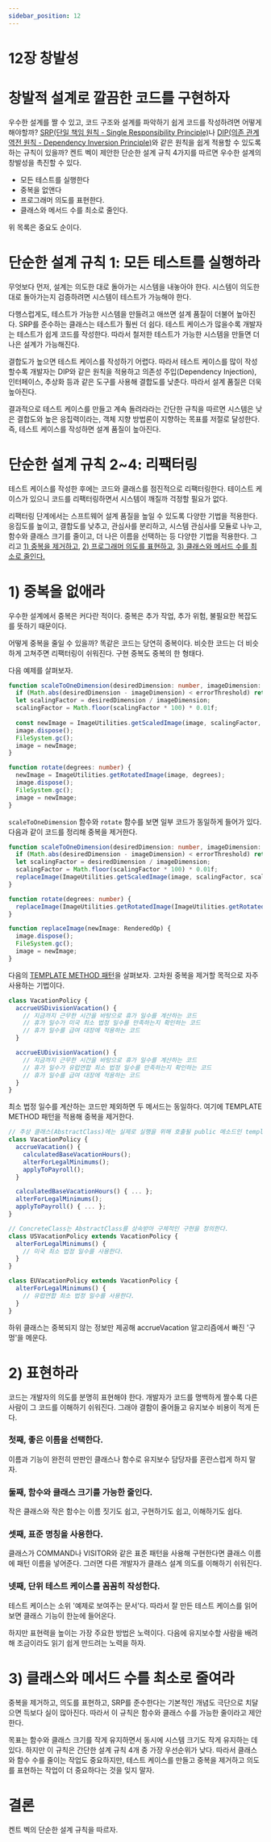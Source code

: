 ```yaml
---
sidebar_position: 12
---
```



# 12장 창발성

<Authors bookLeader='positiveko' />

# 창발적 설계로 깔끔한 코드를 구현하자

우수한 설계를 짤 수 있고, 코드 구조와 설계를 파악하기 쉽게 코드를 작성하려면 어떻게 해야할까?
[SRP(단일 책임 원칙 - Single Responsibility Principle)](https://ko.wikipedia.org/wiki/%EB%8B%A8%EC%9D%BC_%EC%B1%85%EC%9E%84_%EC%9B%90%EC%B9%99)나 [DIP(의존 관계 역전 원칙 - Dependency Inversion Principle)](https://ko.wikipedia.org/wiki/%EC%9D%98%EC%A1%B4%EA%B4%80%EA%B3%84_%EC%97%AD%EC%A0%84_%EC%9B%90%EC%B9%99)와 같은 원칙을 쉽게 적용할 수 있도록 하는 규칙이 있을까?
켄트 벡이 제안한 단순한 설계 규칙 4가지를 따르면 우수한 설계의 창발성을 촉진할 수 있다.

- 모든 테스트를 실행한다
- 중복을 없앤다
- 프로그래머 의도를 표현한다.
- 클래스와 메서드 수를 최소로 줄인다.

위 목록은 중요도 순이다.

# 단순한 설계 규칙 1: 모든 테스트를 실행하라

무엇보다 먼저, 설계는 의도한 대로 돌아가는 시스템을 내놓아야 한다. 
시스템이 의도한 대로 돌아가는지 검증하려면 시스템이 테스트가 가능해야 한다.

다행스럽게도, 테스트가 가능한 시스템을 만들려고 애쓰면 설계 품질이 더불어 높아진다. 
SRP를 준수하는 클래스는 테스트가 훨씬 더 쉽다. 테스트 케이스가 많을수록 개발자는 테스트가 쉽게 코드를 작성한다.
따라서 철저한 테스트가 가능한 시스템을 만들면 더 나은 설계가 가능해진다.

결합도가 높으면 테스트 케이스를 작성하기 어렵다. 따라서 테스트 케이스를 많이 작성할수록 개발자는 DIP와 같은 원칙을 적용하고
의존성 주입(Dependency Injection), 인터페이스, 추상화 등과 같은 도구를 사용해 결합도를 낮춘다. 따라서 설계 품질은 더욱 높아진다.

결과적으로 테스트 케이스를 만들고 계속 돌려라라는 간단한 규칙을 따르면 시스템은 낮은 결합도와 높은 응집력이라는, 객체 지향 방법론이 지향하는 목표를 저절로 달성한다.
즉, 테스트 케이스를 작성하면 설계 품질이 높아진다.


# 단순한 설계 규칙 2~4: 리팩터링

테스트 케이스를 작성한 후에는 코드와 클래스를 점진적으로 리팩터링한다. 
테이스트 케이스가 있으니 코드를 리팩터링하면서 시스템이 깨질까 걱정할 필요가 없다.

리팩터링 단계에서는 스프트웨어 설계 품질을 높일 수 있도록 다양한 기법을 적용한다.
응집도를 높이고, 결합도를 낮추고, 관심사를 분리하고, 시스템 관심사를 모듈로 나누고, 함수와 클래스 크기를 줄이고, 더 나은 이름을 선택하는 등 다양한 기법을 적용한다.
그리고 <u>1) 중복을 제거하고</u>, <u>2) 프로그래머 의도를 표현하고</u>, <u>3) 클래스와 메서드 수를 최소로 줄인다.</u>

# 1) 중복을 없애라

우수한 설계에서 중복은 커다란 적이다.
중복은 추가 작업, 추가 위험, 불필요한 복잡도를 뜻하기 때문이다.

어떻게 중복을 줄일 수 있을까?
똑같은 코드는 당연히 중복이다. 비슷한 코드는 더 비슷하게 고쳐주면 리팩터링이 쉬워진다.
구현 중복도 중복의 한 형태다. 

다음 예제를 살펴보자.

```ts
function scaleToOneDimension(desiredDimension: number, imageDimension: number) {
  if (Math.abs(desiredDimension - imageDimension) < errorThreshold) return;
  let scalingFactor = desiredDimension / imageDimension;
  scalingFactor = Math.floor(scalingFactor * 100) * 0.01f;
  
  const newImage = ImageUtilities.getScaledImage(image, scalingFactor, scalingFactor);
  image.dispose();
  FileSystem.gc();
  image = newImage;
}

function rotate(degrees: number) {
  newImage = ImageUtilities.getRotatedImage(image, degrees);
  image.dispose();
  FileSystem.gc();
  image = newImage;
}
```

`scaleToOneDimension` 함수와 `rotate` 함수를 보면 일부 코드가 동일하게 들어가 있다.
다음과 같이 코드를 정리해 중복을 제거한다.

```ts
function scaleToOneDimension(desiredDimension: number, imageDimension: number) {
  if (Math.abs(desiredDimension - imageDimension) < errorThreshold) return;
  let scalingFactor = desiredDimension / imageDimension;
  scalingFactor = Math.floor(scalingFactor * 100) * 0.01f;
  replaceImage(ImageUtilities.getScaledImage(image, scalingFactor, scalingFactor));
}

function rotate(degrees: number) {
  replaceImage(ImageUtilities.getRotatedImage(ImageUtilities.getRotatedImage(image, degrees)));
}

function replaceImage(newImage: RenderedOp) {
  image.dispose();
  FileSystem.gc();
  image = newImage;
}
```

다음의 [TEMPLATE METHOD 패턴](https://ko.wikipedia.org/wiki/%ED%85%9C%ED%94%8C%EB%A6%BF_%EB%A9%94%EC%86%8C%EB%93%9C_%ED%8C%A8%ED%84%B4)을 살펴보자.
고차원 중복을 제거할 목적으로 자주 사용하는 기법이다.

```ts
class VacationPolicy {
  accrueUSDivisionVacation() {
    // 지금까지 근무한 시간을 바탕으로 휴가 일수를 계산하는 코드
    // 휴가 일수가 미국 최소 법정 일수를 만족하는지 확인하는 코드
    // 휴가 일수를 급여 대장에 적용하는 코드
  }

  accrueEUDivisionVacation() {
    // 지금까지 근무한 시간을 바탕으로 휴가 일수를 계산하는 코드
    // 휴가 일수가 유럽연합 최소 법정 일수를 만족하는지 확인하는 코드
    // 휴가 일수를 급여 대장에 적용하는 코드
  }
}
```

최소 법정 일수를 계산하는 코드만 제외하면 두 메서드는 동일하다.
여기에 TEMPLATE METHOD 패턴을 적용해 중복을 제거한다.

```ts
// 추상 클래스(AbstractClass)에는 실제로 실행을 위해 호출될 public 메소드인 templateMethod를 정의한다.
class VacationPolicy {
  accrueVacation() {
    calculatedBaseVacationHours();
    alterForLegalMinimums();
    applyToPayroll();
  }

  calculatedBaseVacationHours() { ... };
  alterForLegalMinimums();
  applyToPayroll() { ... };
}

// ConcreteClass는 AbstractClass를 상속받아 구체적인 구현을 정의한다.
class USVacationPolicy extends VacationPolicy {
  alterForLegalMinimums() {
    // 미국 최소 법정 일수를 사용한다.
  }
}

class EUVacationPolicy extends VacationPolicy {
  alterForLegalMinimums() {
    // 유럽연합 최소 법정 일수를 사용한다.
  }
}
```

하위 클래스는 중복되지 않는 정보만 제공해 accrueVacation 알고리즘에서 빠진 '구멍'을 메운다.

# 2) 표현하라

코드는 개발자의 의도를 분명히 표현해야 한다. 개발자가 코드를 명백하게 짤수록 다른 사람이 그 코드를 이해하기 쉬워진다.
그래야 결함이 줄어들고 유지보수 비용이 적게 든다.

### 첫째, 좋은 이름을 선택한다.
이름과 기능이 완전히 딴판인 클래스나 함수로 유지보수 담당자를 혼란스럽게 하지 말자.

### 둘째, 함수와 클래스 크기를 가능한 줄인다.
작은 클래스와 작은 함수는 이름 짓기도 쉽고, 구현하기도 쉽고, 이해하기도 쉽다.

### 셋째, 표준 명칭을 사용한다.
클래스가 COMMAND나 VISITOR와 같은 표준 패턴을 사용해 구현한다면 클래스 이름에 패턴 이름을 넣어준다. 
그러면 다른 개발자가 클래스 설계 의도를 이해하기 쉬워진다.

### 넷째, 단위 테스트 케이스를 꼼꼼히 작성한다.
테스트 케이스는 소위 '예제로 보여주는 문서'다. 따라서 잘 만든 테스트 케이스를 읽어보면 클래스 기능이 한눈에 들어온다.

하지만 표현력을 높이는 가장 주요한 방법은 노력이다.
다음에 유지보수할 사람을 배려해 조금이라도 읽기 쉽게 만드려는 노력을 하자.

# 3) 클래스와 메서드 수를 최소로 줄여라

중복을 제거하고, 의도를 표현하고, SRP를 준수한다는 기본적인 개념도 극단으로 치달으면 득보다 실이 많아진다.
따라서 이 규칙은 함수와 클래스 수를 가능한 줄이라고 제안한다.

목표는 함수와 클래스 크기를 작게 유지하면서 동시에 시스템 크기도 작게 유지하는 데 있다. 하지만 이 규칙은 간단한 설계 규칙 4개 중 가장 우선순위가 낮다.
따라서 클래스와 함수 수를 줄이는 작업도 중요하지만, 테스트 케이스를 만들고 중복을 제거하고 의도를 표현하는 작업이 더 중요하다는 것을 잊지 말자.


# 결론
켄트 벡의 단순한 설계 규칙을 따르자.


